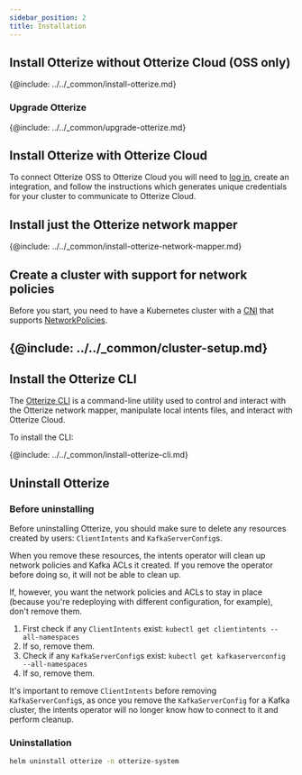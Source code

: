 ```yaml
---
sidebar_position: 2
title: Installation
---
```


## Install Otterize without Otterize Cloud (OSS only)
{@include: ../../_common/install-otterize.md}

### Upgrade Otterize
{@include: ../../_common/upgrade-otterize.md}

## Install Otterize with Otterize Cloud

To connect Otterize OSS to Otterize Cloud you will need to [log in](https://app.otterize.com), create an integration, and follow the instructions which generates unique credentials for your cluster to communicate to Otterize Cloud.

## Install just the Otterize network mapper
{@include: ../../_common/install-otterize-network-mapper.md}

## Create a cluster with support for network policies
Before you start, you need to have a Kubernetes cluster with a [CNI](https://kubernetes.io/docs/concepts/extend-kubernetes/compute-storage-net/network-plugins/) that supports [NetworkPolicies](https://kubernetes.io/docs/concepts/services-networking/network-policies/).

{@include: ../../_common/cluster-setup.md}
---

## Install the Otterize CLI

The [Otterize CLI](/reference/cli) is a command-line utility used to control and interact with the Otterize network mapper, manipulate local intents files, and interact with Otterize Cloud.

To install the CLI:

{@include: ../../_common/install-otterize-cli.md}


## Uninstall Otterize
### Before uninstalling
Before uninstalling Otterize, you should make sure to delete any resources created by users: `ClientIntents` and `KafkaServerConfig`s.

When you remove these resources, the intents operator will clean up network policies and Kafka ACLs it created. If you remove the operator before doing so, it will not be able to clean up.

If, however, you want the network policies and ACLs to stay in place (because you're redeploying with different configuration, for example), don't remove them.

1. First check if any `ClientIntents` exist: `kubectl get clientintents --all-namespaces`
2. If so, remove them.
3. Check if any `KafkaServerConfig`s exist: `kubectl get kafkaserverconfig --all-namespaces`
4. If so, remove them.

It's important to remove `ClientIntents` before removing `KafkaServerConfig`s, as once you remove the `KafkaServerConfig` for a Kafka cluster, the intents operator will no longer know how to connect to it and perform cleanup.

### Uninstallation
```bash
helm uninstall otterize -n otterize-system
```